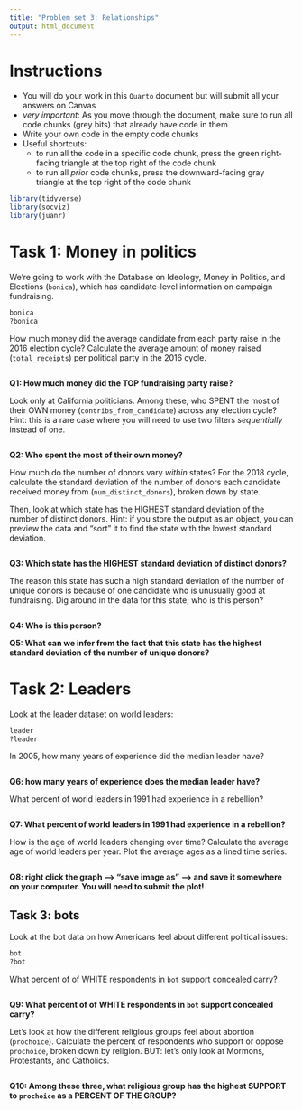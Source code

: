 ```yaml
---
title: "Problem set 3: Relationships"
output: html_document
---
```



# Instructions


- You will do your work in this `Quarto` document but will submit all your answers on Canvas
- *very important*: As you move through the document, make sure to run all code chunks (grey bits) that already have code in them
- Write your own code in the empty code chunks
- Useful shortcuts: 
    - to run all the code in a specific code chunk, press the green right-facing triangle at the top right of the code chunk
    - to run all *prior* code chunks, press the downward-facing gray triangle at the top right of the code chunk



```r
library(tidyverse)
library(socviz)
library(juanr)
```



# Task 1: Money in politics


We're going to work with the Database on Ideology, Money in Politics, and Elections (`bonica`), which has candidate-level information on campaign fundraising. 


```r
bonica
?bonica
```


How much money did the average candidate from each party raise in the 2016 election cycle? Calculate the average amount of money raised (`total_receipts`) per political party in the 2016 cycle. 


```r

```


**Q1: How much money did the TOP fundraising party raise?**



Look only at California politicians. Among these, who SPENT the most of their OWN money (`contribs_from_candidate`) across any election cycle? Hint: this is a rare case where you will need to use two filters *sequentially* instead of one.


```r


```


**Q2: Who spent the most of their own money?**




How much do the number of donors vary *within* states? For the 2018 cycle, calculate the standard deviation of the number of donors each candidate received money from (`num_distinct_donors`), broken down by state. 

Then, look at which state has the HIGHEST standard deviation of the number of distinct donors. Hint: if you store the output as an object, you can preview the data and "sort" it to find the state with the lowest standard deviation. 


```r

```


**Q3: Which state has the HIGHEST standard deviation of distinct donors?**


The reason this state has such a high standard deviation of the number of unique donors is because of one candidate who is unusually good at fundraising. Dig around in the data for this state; who is this person?

```r



```


**Q4: Who is this person?**



**Q5: What can we infer from the fact that this state has the highest standard deviation of the number of unique donors?**





# Task 2: Leaders


Look at the leader dataset on world leaders:


```r
leader
?leader
```


In 2005, how many years of experience did the median leader have?


```r

```


**Q6: how many years of experience does the median leader have?**



What percent of world leaders in 1991 had experience in a rebellion?

```r


```


**Q7: What percent of world leaders in 1991 had experience in a rebellion?**



How is the age of world leaders changing over time? Calculate the average age of world leaders per year. Plot the average ages as a lined time series.


```r


```


**Q8: right click the graph --> "save image as" --> and save it somewhere on your computer. You will need to submit the plot!**



## Task 3: bots


Look at the bot data on how Americans feel about different political issues:

```r
bot
?bot
```


What percent of of WHITE respondents in `bot` support concealed carry?


```r


```


**Q9: What percent of of WHITE respondents in `bot` support concealed carry?**



Let's look at how the different religious groups feel about abortion (`prochoice`). Calculate the percent of respondents who support or oppose `prochoice`, broken down by religion. BUT: let's only look at Mormons, Protestants, and Catholics. 


```r


```


**Q10: Among these three, what religious group has the highest SUPPORT to `prochoice` as a PERCENT OF THE GROUP?**
